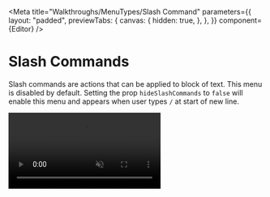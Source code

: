 

<Meta
  title="Walkthroughs/MenuTypes/Slash Command"
  parameters={{
    layout: "padded",
    previewTabs: {
      canvas: {
        hidden: true,
      },
    },
  }}
  component={Editor}
/>

# Slash Commands

Slash commands are actions that can be applied to block of text. This menu is
disabled by default. Setting the prop `hideSlashCommands` to `false` will enable
this menu and appears when user types `/` at start of new line.

<video src={Bubble} playsinline autoPlay muted loop />

#### **Example**

<Canvas>
  <Editor rows={40} menuType="bubble" heightStrategy="flexible" hideSlashCommands={false} />
</Canvas>
